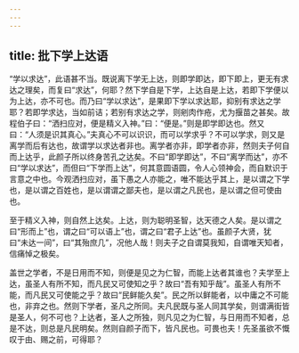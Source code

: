 ```yaml
---
---
---
```

title: 批下学上达语
---

“学以求达”，此语甚不当。既说离下学无上达，则即学即达，即下即上，更无有求达之理矣，而复曰“求达”，何耶？然下学自是下学，上达自是上达，若即下学便以为上达，亦不可也。而乃曰“学以求达”，是果即下学以求达耶，抑别有求达之学耶？若即学求达，当如前诘；若别有求达之学，则剜肉作疮，尤为揠苗之甚矣。故程伯子曰：“洒扫应对，便是精义入神。”曰：“便是。”则是即学即达也。然又曰：“人须是识其真心。”夫真心不可以识识，而可以学求乎？不可以学求，则又是离学而后有达也，故谓学以求达者非也。离学者亦非，即学者亦非，然则夫子何自而上达乎，此颜子所以终身苦孔之达矣。不曰“即学即达”，不曰“离学而达”，亦不曰“学以求达”，而但曰“下学而上达”，何其意圆语圆，令人心领神会，而自默识于言意之中也。今观洒扫应对，虽下愚之人亦能之，唯不能达乎其上，是以谓之下学也，是以谓之百姓也，是以谓谓之鄙夫也，是以谓之凡民也，是以谓之但可使由也。

至于精义入神，则自然上达矣。上达，则为聪明圣智，达天德之人矣。是以谓之曰“形而上”也，谓之曰“可以语上”也，谓之曰“君子上达”也。虽颜子大贤，犹曰“未达一间”，曰“其殆庶几”，况他人哉！则夫子之自谓莫我知，自谓唯天知者，信痛悼之极矣。

盖世之学者，不是日用而不知，则便是见之为仁智，而能上达者其谁也？夫学至上达，虽圣人有所不知，而凡民又可使知之乎？故曰“吾有知乎哉”。虽圣人有所不能，而凡民又可使能之乎？故曰“民鲜能久矣”。民之所以鲜能者，以中庸之不可能也，非弃之也。然则下学者，圣凡之所同。夫凡民既与圣人同其学矣，则谓满街皆是圣人，何不可也？上达者，圣人之所独，则凡见之为仁智，与日用而不知者，总是不达，则总是凡民明矣。然则自颜子而下，皆凡民也。可畏也夫！先圣虽欲不慨叹于由、赐之前，可得耶？
